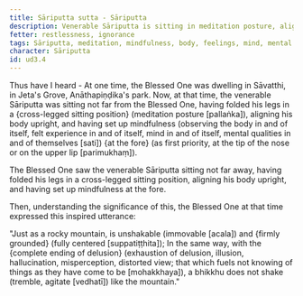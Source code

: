 ```yaml
---
title: Sāriputta sutta - Sāriputta
description: Venerable Sāriputta is sitting in meditation posture, aligning his body upright, having set up mindfulness at the fore. The Blessed One sees this and expresses an inspired utterance.
fetter: restlessness, ignorance
tags: Sāriputta, meditation, mindfulness, body, feelings, mind, mental qualities, mountain, delusion, ud, ud3
character: Sāriputta
id: ud3.4
---
```


Thus have I heard - At one time, the Blessed One was dwelling in Sāvatthi, in Jeta's Grove, Anāthapiṇḍika's park. Now, at that time, the venerable Sāriputta was sitting not far from the Blessed One, having folded his legs in a \{cross-legged sitting position} (meditation posture [pallaṅka]), aligning his body upright, and having set up mindfulness (observing the body in and of itself, felt experience in and of itself, mind in and of itself, mental qualities in and of themselves [sati]) \{at the fore} (as first priority, at the tip of the nose or on the upper lip [parimukhaṃ]).

The Blessed One saw the venerable Sāriputta sitting not far away, having folded his legs in a cross-legged sitting position, aligning his body upright, and having set up mindfulness at the fore.

Then, understanding the significance of this, the Blessed One at that time expressed this inspired utterance:

"Just as a rocky mountain,
is unshakable (immovable [acala]) and \{firmly grounded} (fully centered [suppatiṭṭhita]);
In the same way, with the \{complete ending of delusion} (exhaustion of delusion, illusion, hallucination, misperception, distorted view; that which fuels not knowing of things as they have come to be [mohakkhaya]),
a bhikkhu does not shake (tremble, agitate [vedhatī]) like the mountain."
